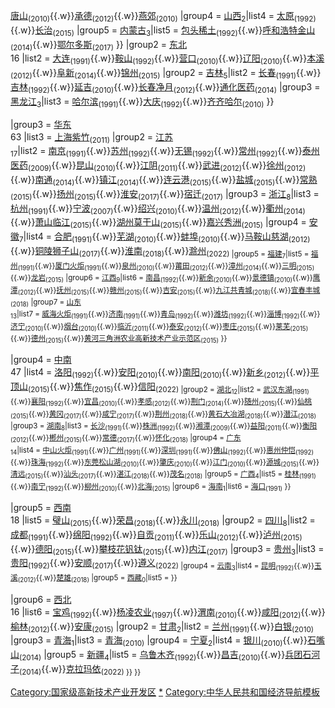 {{Navbox
|name = 国家级高新技术产业开发区
|title =  [[中华人民共和国]][[国家级高新技术产业开发区]]
|state = {{{state<includeonly>|collapsed</includeonly>}}}
|above = 注：数据截至2022年6月，共172家。另有[[苏州工业园区]]享受国家高新区同等政策。

|group1 = [[华北地区|华北]]<br/>12
|list1 = {{Navbox subgroup
|group1 = [[北京市|北京]]<sub>1</sub>|list1 = [[中关村科技园区]]<sub>(1988)</sub>
|group2 = [[天津市|天津]]<sub>1</sub>|list2 = [[天津滨海高新技术产业开发区|天津滨海]]<sub>(1991)</sub>
|group3 = [[河北省|河北]]<sub>5</sub>|list3 = [[石家庄高新技术产业开发区|石家庄]]<sub>(1991)</sub>{{.w}}[[保定高新技术产业开发区|保定]]<sub>(1992)</sub>{{.w}}[[唐山高新技术产业开发区|唐山]]<sub>(2010)</sub>{{.w}}[[承德高新技术产业开发区|承德]]<sub>(2012)</sub>{{.w}}[[燕郊高新技术产业开发区|燕郊]]<sub>(2010)</sub>
|group4 = [[山西省|山西]]<sub>2</sub>|list4 = [[太原高新技术产业开发区|太原]]<sub>(1992)</sub>{{.w}}[[长治高新技术产业开发区|长治]]<sub>(2015)</sub>
|group5 = [[内蒙古自治区|内蒙古]]<sub>3</sub>|list5 = [[包头稀土高新技术产业开发区|包头稀土]]<sub>(1992)</sub>{{.w}}[[呼和浩特金山高新技术产业开发区|呼和浩特金山]]<sub>(2014)</sub>{{.w}}[[鄂尔多斯高新技术产业开发区|鄂尔多斯]]<sub>(2017)</sub>
}}
|group2 = [[中国东北地区|东北]]<br/>16
|list2 = {{Navbox subgroup
|group1 = [[辽宁省|辽宁]]<sub>8</sub>|list1 = [[沈阳高新技术产业开发区|沈阳]]<sub>(1991)</sub>{{.w}}[[大连高新技术产业开发区|大连]]<sub>(1991)</sub>{{.w}}[[鞍山高新技术产业开发区|鞍山]]<sub>(1992)</sub>{{.w}}[[营口高新技术产业开发区|营口]]<sub>(2010)</sub>{{.w}}[[辽阳高新技术产业开发区|辽阳]]<sub>(2010)</sub>{{.w}}[[本溪高新技术产业开发区|本溪]]<sub>(2012)</sub>{{.w}}[[阜新高新技术产业开发区|阜新]]<sub>(2014)</sub>{{.w}}[[锦州高新技术产业开发区|锦州]]<sub>(2015)</sub>
|group2 = [[吉林省|吉林]]<sub>5</sub>|list2 = [[长春高新技术产业开发区|长春]]<sub>(1991)</sub>{{.w}}[[吉林高新技术产业开发区|吉林]]<sub>(1992)</sub>{{.w}}[[延吉高新技术产业开发区|延吉]]<sub>(2010)</sub>{{.w}}[[长春净月高新技术产业开发区|长春净月]]<sub>(2012)</sub>{{.w}}[[通化医药高新技术产业开发区|通化医药]]<sub>(2014)</sub>
|group3 = [[黑龙江省|黑龙江]]<sub>3</sub>|list3 = [[哈尔滨高新技术产业开发区|哈尔滨]]<sub>(1991)</sub>{{.w}}[[大庆高新技术产业开发区|大庆]]<sub>(1992)</sub>{{.w}}[[齐齐哈尔高新技术产业开发区|齐齐哈尔]]<sub>(2010)</sub>
}}

|group3 = [[华东地区|华东]]<br/>63
|list3 = {{Navbox subgroup
|group1 = [[上海市|上海]]<sub>2</sub>|list1 = [[上海张江高新技术产业开发区|上海张江]]<sub>(1991)</sub>{{.w}}[[上海紫竹高新技术产业开发区|上海紫竹]]<sub>(2011)</sub>
|group2 = [[江苏省|江苏]]<br/><sub>17</sub>|list2 = [[南京高新技术产业开发区|南京]]<sub>(1991)</sub>{{.w}}[[苏州高新技术产业开发区|苏州]]<sub>(1992)</sub>{{.w}}[[无锡高新技术产业开发区|无锡]]<sub>(1992)</sub>{{.w}}[[常州高新技术产业开发区|常州]]<sub>(1992)</sub>{{.w}}[[泰州医药高新技术产业开发区|泰州医药]]<sub>(2009)</sub>{{.w}}[[昆山高新技术产业开发区|昆山]]<sub>(2010)</sub>{{.w}}[[江阴高新技术产业开发区|江阴]]<sub>(2011)</sub>{{.w}}[[武进高新技术产业开发区|武进]]<sub>(2012)</sub>{{.w}}[[徐州高新技术产业开发区|徐州]]<sub>(2012)</sub>{{.w}}[[南通高新技术产业开发区|南通]]<sub>(2014)</sub>{{.w}}[[镇江高新技术产业开发区|镇江]]<sub>(2014)</sub>{{.w}}[[连云港高新技术产业开发区|连云港]]<sub>(2015)</sub>{{.w}}[[盐城高新技术产业开发区|盐城]]<sub>(2015)</sub>{{.w}}[[常熟高新技术产业开发区|常熟]]<sub>(2015)</sub>{{.w}}[[扬州高新技术产业开发区|扬州]]<sub>(2015)</sub>{{.w}}[[淮安高新技术产业开发区|淮安]]<sub>(2017)</sub>{{.w}}[[宿迁高新技术产业开发区|宿迁]]<sub>(2017)</sub>
|group3 = [[浙江省|浙江]]<sub>8</sub>|list3 = [[杭州高新技术产业开发区|杭州]]<sub>(1991)</sub>{{.w}}[[宁波高新技术产业开发区|宁波]]<sub>(2007)</sub>{{.w}}[[绍兴高新技术产业开发区|绍兴]]<sub>(2010)</sub>{{.w}}[[温州高新技术产业开发区|温州]]<sub>(2012)</sub>{{.w}}[[衢州高新技术产业开发区|衢州]]<sub>(2014)</sub>{{.w}}[[萧山临江高新技术产业开发区|萧山临江]]<sub>(2015)</sub></sub>{{.w}}[[湖州莫干山高新技术产业开发区|湖州莫干山]]<sub>(2015)</sub>{{.w}}[[嘉兴秀洲高新技术产业开发区|嘉兴秀洲]]<sub>(2015)</sub>
|group4 = [[安徽省|安徽]]<sub>7</sub>|list4 = [[合肥高新技术产业开发区|合肥]]<sub>(1991)</sub>{{.w}}[[芜湖高新技术产业开发区|芜湖]]<sub>(2010)</sub>{{.w}}[[蚌埠高新技术产业开发区|蚌埠]]<sub>(2010)</sub>{{.w}}[[马鞍山慈湖高新技术产业开发区|马鞍山慈湖]]<sub>(2012)</sub>{{.w}}[[铜陵狮子山高新技术产业开发区|铜陵狮子山]]<sub>(2017)</sub>{{.w}}[[淮南高新技术产业开发区|淮南]]<sub>(2018)</sub>{{.w}}[[滁州高新技术产业开发区|滁州]]<sub>(2022)
|group5 = [[福建省|福建]]<sub>7</sub>|list5 = [[福州高新技术产业开发区|福州]]<sub>(1991)</sub>{{.w}}[[厦门火炬高技术产业开发区|厦门火炬]]<sub>(1991)</sub>{{.w}}[[泉州高新技术产业开发区|泉州]]<sub>(2010)</sub>{{.w}}[[莆田高新技术产业开发区|莆田]]<sub>(2012)</sub>{{.w}}[[漳州高新技术产业开发区|漳州]]<sub>(2014)</sub>{{.w}}[[三明高新技术产业开发区|三明]]<sub>(2015)</sub>{{.w}}[[龙岩高新技术产业开发区|龙岩]]<sub>(2015)</sub>
|group6 = [[江西省|江西]]<sub>9</sub>|list6 = [[南昌高新技术产业开发区|南昌]]<sub>(1992)</sub>{{.w}}[[新余高新技术产业开发区|新余]]<sub>(2010)</sub>{{.w}}[[景德镇高新技术产业开发区|景德镇]]<sub>(2010)</sub>{{.w}}[[鹰潭高新技术产业开发区|鹰潭]]<sub>(2012)</sub>{{.w}}[[抚州高新技术产业开发区|抚州]]<sub>(2015)</sub>{{.w}}[[赣州高新技术产业开发区|赣州]]<sub>(2015)</sub>{{.w}}[[吉安高新技术产业开发区|吉安]]<sub>(2015)</sub>{{.w}}[[九江共青城高新技术产业开发区|九江共青城]]<sub>(2018)</sub>{{.w}}[[宜春丰城高新技术产业开发区|宜春丰城]]<sub>(2018)</sub>
|group7 = [[山东省|山东]]<br/><sub>13</sub>|list7 = [[威海火炬高技术产业开发区|威海火炬]]<sub>(1991)</sub>{{.w}}[[济南高新技术产业开发区|济南]]<sub>(1991)</sub>{{.w}}[[青岛高新技术产业开发区|青岛]]<sub>(1992)</sub>{{.w}}[[潍坊高新技术产业开发区|潍坊]]<sub>(1992)</sub>{{.w}}[[淄博高新技术产业开发区|淄博]]<sub>(1992)</sub>{{.w}}[[济宁高新技术产业开发区|济宁]]<sub>(2010)</sub>{{.w}}[[烟台高新技术产业开发区|烟台]]<sub>(2010)</sub>{{.w}}[[临沂高新技术产业开发区|临沂]]<sub>(2011)</sub>{{.w}}[[泰安高新技术产业开发区|泰安]]<sub>(2012)</sub>{{.w}}[[枣庄高新技术产业开发区|枣庄]]<sub>(2015)</sub>{{.w}}[[莱芜高新技术产业开发区|莱芜]]<sub>(2015)</sub>{{.w}}[[德州高新技术产业开发区|德州]]<sub>(2015)</sub>{{.w}}[[黄河三角洲农业高新技术产业示范区]]<sub>(2015)</sub>
}}

|group4 = [[中南地区|中南]]<br/>47
|list4 = {{Navbox subgroup
|group1 = [[河南省|河南]]<sub>8</sub>|list1 = [[郑州高新技术产业开发区|郑州]]<sub>(1991)</sub>{{.w}}[[洛阳高新技术产业开发区|洛阳]]<sub>(1992)</sub>{{.w}}[[安阳高新技术产业开发区|安阳]]<sub>(2010)</sub>{{.w}}[[南阳高新技术产业开发区|南阳]]<sub>(2010)</sub>{{.w}}[[新乡高新技术产业开发区|新乡]]<sub>(2012)</sub>{{.w}}[[平顶山高新技术产业开发区|平顶山]]<sub>(2015)</sub>{{.w}}[[焦作高新技术产业开发区|焦作]]<sub>(2015)</sub>{{.w}}[[信阳高新技术产业开发区|信阳]]<sub>(2022)
|group2 = [[湖北省|湖北]]<sub>12</sub>|list2 = [[武汉东湖新技术产业开发区|武汉东湖]]<sub>(1991)</sub>{{.w}}[[襄阳高新技术产业开发区|襄阳]]<sub>(1992)</sub>{{.w}}[[宜昌高新技术产业开发区|宜昌]]<sub>(2010)</sub>{{.w}}[[孝感高新技术产业开发区|孝感]]<sub>(2012)</sub>{{.w}}[[荆门高新技术产业开发区|荆门]]<sub>(2014)</sub>{{.w}}[[随州高新技术产业开发区|随州]]<sub>(2015)</sub>{{.w}}[[仙桃高新技术产业开发区|仙桃]]<sub>(2015)</sub>{{.w}}[[黄冈高新技术产业开发区|黄冈]]<sub>(2017)</sub>{{.w}}[[咸宁高新技术产业开发区|咸宁]]<sub>(2017)</sub>{{.w}}[[荆州高新技术产业开发区|荆州]]<sub>(2018)</sub>{{.w}}[[黄石大冶湖高新技术产业开发区|黄石大冶湖]]<sub>(2018)</sub>{{.w}}[[潜江高新技术产业开发区|潜江]]<sub>(2018)</sub>
|group3 = [[湖南省|湖南]]<sub>8</sub>|list3 = [[长沙高新技术产业开发区|长沙]]<sub>(1991)</sub>{{.w}}[[株洲高新技术产业开发区|株洲]]<sub>(1992)</sub>{{.w}}[[湘潭高新技术产业开发区|湘潭]]<sub>(2009)</sub>{{.w}}[[益阳高新技术产业开发区|益阳]]<sub>(2011)</sub>{{.w}}[[衡阳高新技术产业开发区|衡阳]]<sub>(2012)</sub>{{.w}}[[郴州高新技术产业开发区|郴州]]<sub>(2015)</sub>{{.w}}[[常德高新技术产业开发区|常德]]<sub>(2017)</sub>{{.w}}[[怀化高新技术产业开发区|怀化]]<sub>(2018)</sub>
|group4 = [[广东省|广东]]<br/><sub>14</sub>|list4 = [[中山火炬高技术产业开发区|中山火炬]]<sub>(1991)</sub>{{.w}}[[广州高新技术产业开发区|广州]]<sub>(1991)</sub>{{.w}}[[深圳高新技术产业开发区|深圳]]<sub>(1991)</sub>{{.w}}[[佛山高新技术产业开发区|佛山]]<sub>(1992)</sub>{{.w}}[[惠州仲恺高新技术产业开发区|惠州仲恺]]<sub>(1992)</sub>{{.w}}[[珠海高新技术产业开发区|珠海]]<sub>(1992)</sub>{{.w}}[[东莞松山湖高新技术产业开发区|东莞松山湖]]<sub>(2010)</sub>{{.w}}[[肇庆高新技术产业开发区|肇庆]]<sub>(2010)</sub>{{.w}}[[江门高新技术产业开发区|江门]]<sub>(2010)</sub>{{.w}}[[源城高新技术产业开发区|源城]]<sub>(2015)</sub>{{.w}}[[清远高新技术产业开发区|清远]]<sub>(2015)</sub>{{.w}}[[汕头高新技术产业开发区|汕头]]<sub>(2017)</sub>{{.w}}[[湛江高新技术产业开发区|湛江]]<sub>(2018)</sub>{{.w}}[[茂名高新技术产业开发区|茂名]]<sub>(2018)</sub>
|group5 = [[广西壮族自治区|广西]]<sub>4</sub>|list5 = [[桂林高新技术产业开发区|桂林]]<sub>(1991)</sub>{{.w}}[[南宁高新技术产业开发区|南宁]]<sub>(1992)</sub>{{.w}}[[柳州高新技术产业开发区|柳州]]<sub>(2010)</sub>{{.w}}[[北海高新技术产业开发区|北海]]<sub>(2015)</sub>
|group6 = [[海南省|海南]]<sub>1</sub>|list6 = [[海口高新技术产业开发区|海口]]<sub>(1991)</sub>
}}

|group5 = [[中国西南地区|西南]]<br/>18
|list5 = {{Navbox subgroup
|group1 = [[重庆市|重庆]]<sub>4</sub>|list1 = [[重庆高新技术产业开发区|重庆]]<sub>(1991)</sub>{{.w}}[[璧山高新技术产业开发区|璧山]]<sub>(2015)</sub>{{.w}}[[荣昌高新技术产业开发区|荣昌]]<sub>(2018)</sub>{{.w}}[[永川高新技术产业开发区|永川]]<sub>(2018)</sub>
|group2 = [[四川省|四川]]<sub>8</sub>|list2 = [[成都高新技术产业开发区|成都]]<sub>(1991)</sub>{{.w}}[[绵阳高新技术产业开发区|绵阳]]<sub>(1992)</sub>{{.w}}[[自贡高新技术产业开发区|自贡]]<sub>(2011)</sub>{{.w}}[[乐山高新技术产业开发区|乐山]]<sub>(2012)</sub>{{.w}}[[泸州高新技术产业开发区|泸州]]<sub>(2015)</sub>{{.w}}[[德阳高新技术产业开发区|德阳]]<sub>(2015)</sub>{{.w}}[[攀枝花钒钛高新技术产业开发区|攀枝花钒钛]]<sub>(2015)</sub>{{.w}}[[内江高新技术产业开发区|内江]]<sub>(2017)</sub>
|group3 = [[贵州省|贵州]]<sub>3</sub>|list3 = [[贵阳高新技术产业开发区|贵阳]]<sub>(1992)</sub>{{.w}}[[安顺高新技术产业开发区|安顺]]<sub>(2017)</sub>{{.w}}[[遵义高新技术产业开发区|遵义]]<sub>(2022)
|group4 = [[云南省|云南]]<sub>3</sub>|list4 = [[昆明高新技术产业开发区|昆明]]<sub>(1992)</sub>{{.w}}[[玉溪高新技术产业开发区|玉溪]]<sub>(2012)</sub>{{.w}}[[楚雄高新技术产业开发区|楚雄]]<sub>(2018)</sub>
|group5 = [[西藏自治区|西藏]]<sub>0</sub>|list5 = 
}}

|group6 = [[中国西北地区|西北]]<br/>16
|list6 = {{Navbox subgroup
|group1 = [[陕西省|陕西]]<sub>7</sub>|list1 = [[西安高新技术产业开发区|西安]]<sub>(1991)</sub>{{.w}}[[宝鸡高新技术产业开发区|宝鸡]]<sub>(1992)</sub>{{.w}}[[杨凌农业高新技术产业示范区|杨凌农业]]<sub>(1997)</sub>{{.w}}[[渭南高新技术产业开发区|渭南]]<sub>(2010)</sub>{{.w}}[[咸阳高新技术产业开发区|咸阳]]<sub>(2012)</sub>{{.w}}[[榆林高新技术产业开发区|榆林]]<sub>(2012)</sub>{{.w}}[[安康高新技术产业开发区|安康]]<sub>(2015)</sub>
|group2 = [[甘肃省|甘肃]]<sub>2</sub>|list2 = [[兰州高新技术产业开发区|兰州]]<sub>(1991)</sub>{{.w}}[[白银高新技术产业开发区|白银]]<sub>(2010)</sub>
|group3 = [[青海省|青海]]<sub>1</sub>|list3 = [[青海高新技术产业开发区|青海]]<sub>(2010)</sub>
|group4 = [[宁夏回族自治区|宁夏]]<sub>2</sub>|list4 = [[银川高新技术产业开发区|银川]]<sub>(2010)</sub>{{.w}}[[石嘴山高新技术产业开发区|石嘴山]]<sub>(2014)</sub>
|group5 = [[新疆维吾尔自治区|新疆]]<sub>4</sub>|list5 = [[乌鲁木齐高新技术产业开发区|乌鲁木齐]]<sub>(1992)</sub>{{.w}}[[昌吉高新技术产业开发区|昌吉]]<sub>(2010)</sub>{{.w}}[[石河子高新技术产业开发区|兵团石河子]]<sub>(2014)</sub>{{.w}}[[克拉玛依高新技术产业开发区|克拉玛依]]<sub>(2022)
}}
}}

[[Category:国家级高新技术产业开发区]]
<noinclude>
[[Category:国家级高新技术产业开发区|*]]
[[Category:中华人民共和国经济导航模板]]
</noinclude>